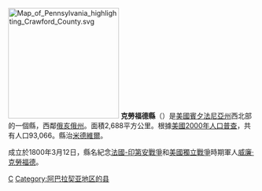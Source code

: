{{Otheruses|克勞福德縣|subject=美國賓夕法尼亞州的一個縣|other=同名的縣}}
[[File:Map_of_Pennsylvania_highlighting_Crawford_County.svg|225px]]
'''克勞福德縣'''（{{lang-en|Crawford County}}）是[[美國|美國]][[賓夕法尼亞州|賓夕法尼亞州]]西北部的一個縣，西鄰[[俄亥俄州|俄亥俄州]]。面積2,688平方公里。根據[[美國2000年人口普查|美國2000年人口普查]]，共有人口93,066。縣治[[米德維爾_(賓夕法尼亞州)|米德維爾]]。

成立於1800年3月12日，縣名紀念[[法國-印第安戰爭|法國-印第安戰爭]]和[[美國獨立戰爭|美國獨立戰爭]]時期軍人[[威廉·克勞福德|威廉·克勞福德]]。
{{Pennsylvania-stub}}
{{Pennsylvania}}

[[Category:賓夕法尼亞州行政區劃|C]]
[[Category:阿巴拉契亚地区的县|Category:阿巴拉契亚地区的县]]